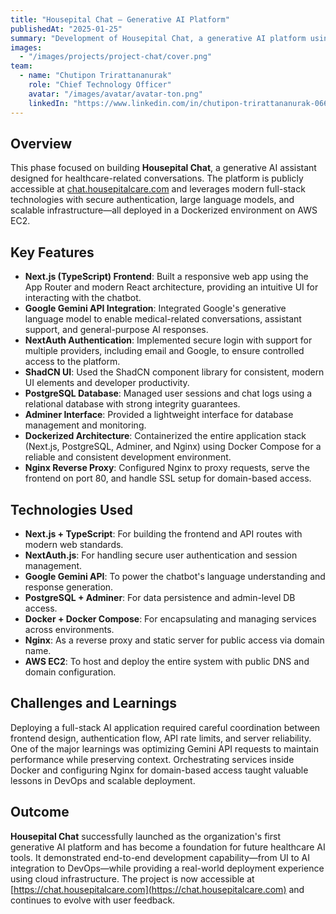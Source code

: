 ```yaml
---
title: "Housepital Chat – Generative AI Platform"
publishedAt: "2025-01-25"
summary: "Development of Housepital Chat, a generative AI platform using Next.js, Google Gemini API, and containerized infrastructure for scalable deployment."
images:
  - "/images/projects/project-chat/cover.png"
team:
  - name: "Chutipon Trirattananurak"
    role: "Chief Technology Officer"
    avatar: "/images/avatar/avatar-ton.png"
    linkedIn: "https://www.linkedin.com/in/chutipon-trirattananurak-066aa3131/"
---
```


## Overview

This phase focused on building **Housepital Chat**, a generative AI assistant designed for healthcare-related conversations. The platform is publicly accessible at [chat.housepitalcare.com](https://chat.housepitalcare.com/) and leverages modern full-stack technologies with secure authentication, large language models, and scalable infrastructure—all deployed in a Dockerized environment on AWS EC2.

## Key Features

- **Next.js (TypeScript) Frontend**: Built a responsive web app using the App Router and modern React architecture, providing an intuitive UI for interacting with the chatbot.
- **Google Gemini API Integration**: Integrated Google's generative language model to enable medical-related conversations, assistant support, and general-purpose AI responses.
- **NextAuth Authentication**: Implemented secure login with support for multiple providers, including email and Google, to ensure controlled access to the platform.
- **ShadCN UI**: Used the ShadCN component library for consistent, modern UI elements and developer productivity.
- **PostgreSQL Database**: Managed user sessions and chat logs using a relational database with strong integrity guarantees.
- **Adminer Interface**: Provided a lightweight interface for database management and monitoring.
- **Dockerized Architecture**: Containerized the entire application stack (Next.js, PostgreSQL, Adminer, and Nginx) using Docker Compose for a reliable and consistent development environment.
- **Nginx Reverse Proxy**: Configured Nginx to proxy requests, serve the frontend on port 80, and handle SSL setup for domain-based access.

## Technologies Used

- **Next.js + TypeScript**: For building the frontend and API routes with modern web standards.
- **NextAuth.js**: For handling secure user authentication and session management.
- **Google Gemini API**: To power the chatbot's language understanding and response generation.
- **PostgreSQL + Adminer**: For data persistence and admin-level DB access.
- **Docker + Docker Compose**: For encapsulating and managing services across environments.
- **Nginx**: As a reverse proxy and static server for public access via domain name.
- **AWS EC2**: To host and deploy the entire system with public DNS and domain configuration.

## Challenges and Learnings

Deploying a full-stack AI application required careful coordination between frontend design, authentication flow, API rate limits, and server reliability. One of the major learnings was optimizing Gemini API requests to maintain performance while preserving context. Orchestrating services inside Docker and configuring Nginx for domain-based access taught valuable lessons in DevOps and scalable deployment.

## Outcome

**Housepital Chat** successfully launched as the organization's first generative AI platform and has become a foundation for future healthcare AI tools. It demonstrated end-to-end development capability—from UI to AI integration to DevOps—while providing a real-world deployment experience using cloud infrastructure. The project is now accessible at [https://chat.housepitalcare.com](https://chat.housepitalcare.com) and continues to evolve with user feedback.
